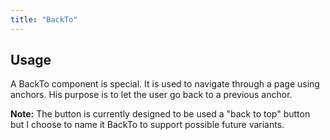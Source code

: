```yaml
---
title: "BackTo"
---
```



## Usage

A BackTo component is special. It is used to navigate through a page using anchors. His purpose is to let the user go back to a previous anchor.

**Note:** The button is currently designed to be used a "back to top" button but I choose to name it BackTo to support possible future variants.

<BackTo anchor="#some-anchor" label="Back to some anchor" />
